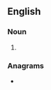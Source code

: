 ==English==

===Noun===
{{head|en|noun plural form}}

# {{plural of|dearest|lang=en}}

===Anagrams===
* {{anagrams|en|asserted|estrades|star seed|starseed}}